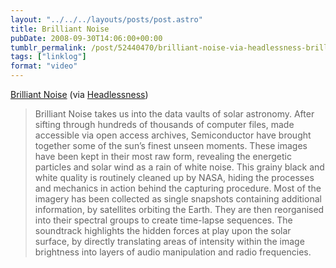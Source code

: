 ```yaml
---
layout: "../../../layouts/posts/post.astro"
title: Brilliant Noise
pubDate: 2008-09-30T14:06:00+00:00
tumblr_permalink: /post/52440470/brilliant-noise-via-headlessness-brilliant
tags: ["linklog"]
format: "video"
---
```



<Vimeo id="https://vimeo.com/1284717" />

[Brilliant Noise][1] (via [Headlessness][2])

> Brilliant Noise takes us into the data vaults of solar astronomy. After sifting through hundreds of thousands of computer files, made accessible via open access archives, Semiconductor have brought together some of the sun&rsquo;s finest unseen moments. These images have been kept in their most raw form, revealing the energetic particles and solar wind as a rain of white noise. This grainy black and white quality is routinely cleaned up by NASA, hiding the processes and mechanics in action behind the capturing procedure. Most of the imagery has been collected as single snapshots containing additional information, by satellites orbiting the Earth. They are then reorganised into their spectral groups to create time-lapse sequences. The soundtrack highlights the hidden forces at play upon the solar surface, by directly translating areas of intensity within the image brightness into layers of audio manipulation and radio frequencies.

[1]: https://semiconductorfilms.com/art/brilliant-noise/
[2]: http://headlessness.com/
